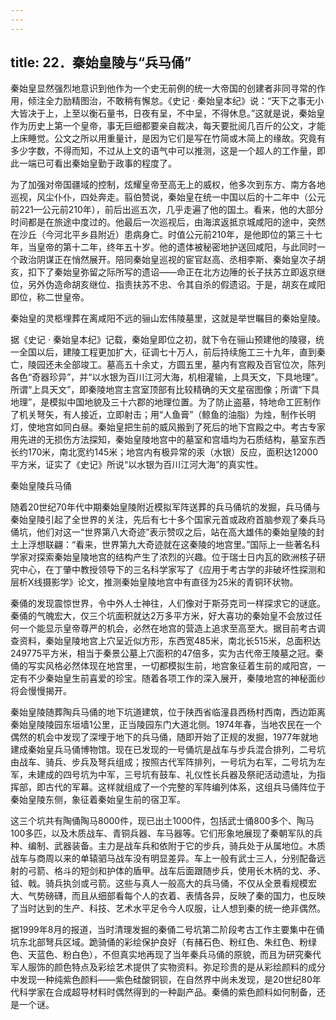 ```yaml
---
---
---
```

title: 22．秦始皇陵与“兵马俑”
---




秦始皇显然强烈地意识到他作为一个史无前例的统一大帝国的创建者非同寻常的作用，倾注全力励精图治，不敢稍有懈怠。《史记 · 秦始皇本纪》说：“天下之事无小大皆决于上，上至以衡石量书，日夜有呈，不中呈，不得休息。”这就是说，秦始皇作为历史上第一个皇帝，事无巨细都要亲自裁决，每天要批阅几百斤的公文，才能上床睡觉。公文之所以用重量计，是因为它们是写在竹简或木简上的缘故。究竟有多少字数，不得而知，不过从上文的语气中可以推测，这是一个超人的工作量，即此一端已可看出秦始皇勤于政事的程度了。

为了加强对帝国疆域的控制，炫耀皇帝至高无上的威权，他多次到东方、南方各地巡视，风尘仆仆，四处奔走。翦伯赞说，秦始皇在统一中国以后的十二年中（公元前221—公元前210年），前后出巡五次，几乎走遍了他的国土。看来，他的大部分时间都是在旅途中度过的。他最后一次巡视后，由海滨返抵京城咸阳的途中，突然在沙丘（今河北平乡县附近）患病身亡。时值公元前210年，是他即位的第三十七年，当皇帝的第十二年，终年五十岁。他的遗体被秘密地护送回咸阳，与此同时一个政治阴谋正在悄然展开。陪同秦始皇巡视的宦官赵高、丞相李斯、秦始皇次子胡亥，扣下了秦始皇弥留之际所写的遗诏——命正在北方边陲的长子扶苏立即返京继位，另外伪造命胡亥继位、指责扶苏不忠、令其自杀的假遗诏。于是，胡亥在咸阳即位，称二世皇帝。

秦始皇的灵柩埋葬在离咸阳不远的骊山宏伟陵墓里，这就是举世瞩目的秦始皇陵。

据《史记 · 秦始皇本纪》记载，秦始皇即位之初，就下令在骊山预建他的陵寝，统一全国以后，建陵工程更加扩大，征调七十万人，前后持续施工三十九年，直到秦亡，陵园还未全部竣工。墓高五十余丈，方圆五里，墓内有宫殿及百官位次，陈列各色“奇器珍异”，并“以水银为百川江河大海，机相灌输，上具天文，下具地理”。所谓“上具天文”，即秦陵地宫主宫室顶部有比较精确的天文星宿图像；所谓“下具地理”，是模拟中国地貌及三十六郡的地理位置。为了防止盗墓，特地命工匠制作了机关弩矢，有人接近，立即射击；用“人鱼膏”（鲸鱼的油脂）为烛，制作长明灯，使地宫如同白昼。秦始皇把生前的威风搬到了死后的地下宫殿之中。考古专家用先进的无损伤方法探知，秦始皇陵地宫中的墓室和宫墙均为石质结构，墓室东西长约170米，南北宽约145米；地宫内有极异常的汞（水银）反应，面积达12000平方米，证实了《史记》所说“以水银为百川江河大海”的真实性。



秦始皇陵兵马俑



随着20世纪70年代中期秦始皇陵附近模拟军阵送葬的兵马俑坑的发掘，兵马俑与秦始皇陵引起了全世界的关注，先后有七十多个国家元首或政府首脑参观了秦兵马俑坑，他们对这一“世界第八大奇迹”表示赞叹之后，站在高大雄伟的秦始皇陵的封土上浮想联翩：“看来，世界第九大奇迹就在这秦陵的地宫里。”国际上一些著名科学家对探索秦始皇陵地宫的结构产生了浓烈的兴趣。位于瑞士日内瓦的欧洲核子研究中心，在丁肇中教授领导下的三名科学家写了《应用于考古学的非破坏性探测和层析X线摄影学》论文，推测秦始皇陵地宫中有直径为25米的青铜环状物。

秦俑的发现震惊世界，令中外人士神往，人们像对于斯芬克司一样探求它的谜底。秦俑的气魄宏大，仅三个坑面积就达2万多平方米，好大喜功的秦始皇不会放过任何一个能显示皇帝尊严的机会，必然在地宫的营造上追求至高至大。据目前考古调查资料，秦始皇陵地宫上穴呈近似方形，东西宽485米，南北长515米，总面积达249775平方米，相当于秦景公墓上穴面积的47倍多，实为古代帝王陵墓之冠。秦俑的写实风格必然体现在地宫里，一切都模拟生前，地宫象征着生前的咸阳宫，一定有不少秦始皇生前喜爱的珍宝。随着各项工作的深入展开，秦陵地宫的神秘面纱将会慢慢揭开。

秦始皇陵随葬陶兵马俑的地下坑道建筑，位于陕西省临潼县西杨村西南，西边距离秦始皇陵陵园东垣墙1公里，正当陵园东门大道北侧。1974年春，当地农民在一个偶然的机会中发现了深埋于地下的兵马俑，随即开始了正规的发掘，1977年就地建成秦始皇兵马俑博物馆。现在已发现的一号俑坑是战车与步兵混合排列，二号坑由战车、骑兵、步兵及弩兵组成；按照古代军阵排列，一号坑为右军，二号坑为左军，未建成的四号坑为中军，三号坑有鼓车、礼仪性长兵器及祭祀活动遗址，为指挥部，即古代的军幕。这样就组成了一个完整的军阵编列体系，这组兵马俑阵位于秦始皇陵东侧，象征着秦始皇生前的宿卫军。

这三个坑共有陶俑陶马8000件，现已出土1000件，包括武士俑800多个、陶马100多匹，以及木质战车、青铜兵器、车马器等。它们形象地展现了秦朝军队的兵种、编制、武器装备。主力是战车兵和依附于它的步兵，骑兵处于从属地位。木质战车与商周以来的单辕驷马战车没有明显差异。车上一般有武士三人，分别配备远射的弓箭、格斗的短剑和护体的盾甲。战车后面跟随步兵，使用长木柄的戈、矛、钺、戟。骑兵执剑或弓箭。这些与真人一般高大的兵马俑，不仅从全景看规模宏大、气势磅礴，而且从细部看每个人的衣着、表情各异，反映了秦的国力，也反映了当时达到的生产、科技、艺术水平足令今人叹服，让人想到秦的统一绝非偶然。

据1999年8月的报道，当时清理发掘的秦俑二号坑第二阶段考古工作主要集中在俑坑东北部弩兵区域。跪骑俑的彩绘保护良好（有赭石色、粉红色、朱红色、粉绿色、天蓝色、粉白色），不但真实地再现了当年秦兵马俑的原貌，而且为研究秦代军人服饰的颜色特点及彩绘艺术提供了实物资料。弥足珍贵的是从彩绘颜料的成分中发现一种纯紫色颜料——紫色硅酸铜钡，在自然界中尚未发现，是20世纪80年代科学家在合成超导材料时偶然得到的一种副产品。秦俑的紫色颜料如何制备，还是一个谜。